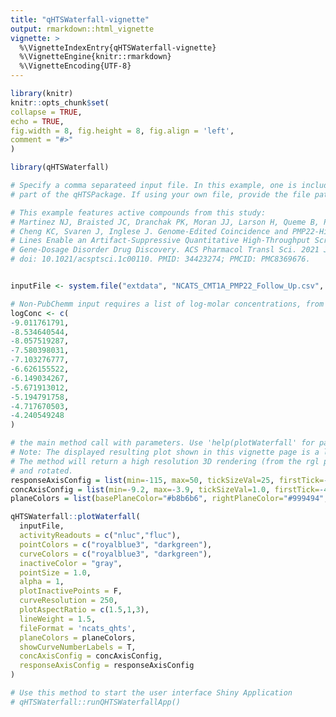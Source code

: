 ```yaml
---
title: "qHTSWaterfall-vignette"
output: rmarkdown::html_vignette
vignette: >
  %\VignetteIndexEntry{qHTSWaterfall-vignette}
  %\VignetteEngine{knitr::rmarkdown}
  %\VignetteEncoding{UTF-8}
---
```


```r
library(knitr)
knitr::opts_chunk$set(
collapse = TRUE,
echo = TRUE,
fig.width = 8, fig.height = 8, fig.align = 'left',
comment = "#>"
)
```

```r
library(qHTSWaterfall)

# Specify a comma separateed input file. In this example, one is included as 
# part of the qHTSPackage. If using your own file, provide the file path here.

# This example features active compounds from this study:
# Martinez NJ, Braisted JC, Dranchak PK, Moran JJ, Larson H, Queme B, Pak E, Dutra A, Rai G, 
# Cheng KC, Svaren J, Inglese J. Genome-Edited Coincidence and PMP22-HiBiT Fusion Reporter Cell 
# Lines Enable an Artifact-Suppressive Quantitative High-Throughput Screening Strategy for PMP22
# Gene-Dosage Disorder Drug Discovery. ACS Pharmacol Transl Sci. 2021 Jun 10;4(4):1422-1436.
# doi: 10.1021/acsptsci.1c00110. PMID: 34423274; PMCID: PMC8369676.


inputFile <- system.file("extdata", "NCATS_CMT1A_PMP22_Follow_Up.csv", package="qHTSWaterfall")

# Non-PubChemm input requires a list of log-molar concentrations, from low to high #concentration.
logConc <- c(
-9.011761791,
-8.534640544,
-8.057519287,
-7.580398031,
-7.103276777,
-6.626155522,
-6.149034267,
-5.671913012,
-5.194791758,
-4.717670503,
-4.240549248
)

# the main method call with parameters. Use 'help(plotWaterfall' for parameter descriptions.)
# Note: The displayed resulting plot shown in this vignette page is a low resolution static image.
# The method will return a high resolution 3D rendering (from the rgl package) that can be resized
# and rotated.
responseAxisConfig = list(min=-115, max=50, tickSizeVal=25, firstTick=-100)
concAxisConfig = list(min=-9.2, max=-3.9, tickSizeVal=1.0, firstTick=-4)
planeColors = list(basePlaneColor="#b8b6b6", rightPlaneColor="#999494", leftPlaneColor="#6e6868")

qHTSWaterfall::plotWaterfall(
  inputFile,
  activityReadouts = c("nluc","fluc"),
  pointColors = c("royalblue3", "darkgreen"),
  curveColors = c("royalblue3", "darkgreen"),
  inactiveColor = "gray",
  pointSize = 1.0,
  alpha = 1,
  plotInactivePoints = F,
  curveResolution = 250,
  plotAspectRatio = c(1.5,1,3),
  lineWeight = 1.5,
  fileFormat = 'ncats_qhts',
  planeColors = planeColors,
  showCurveNumberLabels = T,
  concAxisConfig = concAxisConfig,
  responseAxisConfig = responseAxisConfig
)

```
```r
# Use this method to start the user interface Shiny Application
# qHTSWaterfall::runQHTSWaterfallApp()
```

